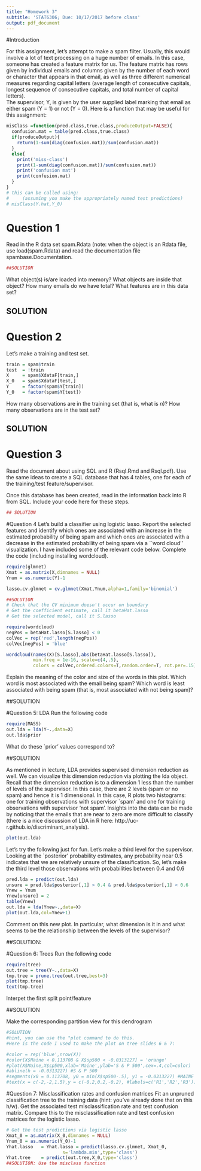 ```yaml
---
title: "Homework 3"
subtitle: 'STAT6306; Due: 10/17/2017 before class'
output: pdf_document
---
```


#Introduction


For this assignment, let's attempt to make a spam filter.
Usually, this would involve a lot of text processing on a huge number of emails.  In this case, someone has created a 
feature matrix for us.  The feature matrix has rows given by individual emails and columns given by the number of each word or character that appears 
in that email, as well as three different numerical measures regarding capital letters (average
length of consecutive capitals, longest sequence of consecutive capitals, and total number of capital letters).   
The supervisor, Y, is given by the user supplied label marking that email as either spam (Y = 1) or not (Y = 0).
Here is a function that may be useful for this assignment:

```r
misClass =function(pred.class,true.class,produceOutput=FALSE){
  confusion.mat = table(pred.class,true.class)
  if(produceOutput){
    return(1-sum(diag(confusion.mat))/sum(confusion.mat))	
  }
  else{
    print('miss-class')
    print(1-sum(diag(confusion.mat))/sum(confusion.mat))
    print('confusion mat')
    print(confusion.mat)
  }
}
# this can be called using: 
#     (assuming you make the appropriately named test predictions)
# misClass(Y.hat,Y_0)
```

# Question 1
Read in the R data set spam.Rdata (note: when the object is an Rdata file, use load(spam.Rdata) 
and read the documentation file spambase.Documentation. 

```r
##SOLUTION
```
 What object(s) is/are loaded into memory?  What objects are inside that object?  How many
emails do we have total?  What features are in this data set?  

## SOLUTION


# Question 2
Let's make a training and test set. 
```r
train = spam$train
test  = !train
X     = spam$XdataF[train,]
X_0   = spam$XdataF[test,]
Y     = factor(spam$Y[train])
Y_0   = factor(spam$Y[test])
```

How many observations are in the training set (that is, what is $n$)?  How many observations are in the test set?

## SOLUTION

# Question 3
Read the document about using SQL and R (Rsql.Rmd and Rsql.pdf).  Use the same ideas to create a SQL database
that has 4 tables, one for each of the training/test feature/supervisor.

Once this database has been created, read in the information back into R from SQL.  Include your code here
for these steps. 
```r
## SOLUTION
```

#Question 4
Let's build a classifier using logistic lasso.  Report the selected features and identify which ones are associated with an
increase in the estimated probability of being spam and which ones are associated with a decrease in the estimated probability
of being spam via a ``word cloud'' visualization.  I have included some of the relevant code below.  Complete the code (including
installing wordcloud).

```r
require(glmnet)
Xmat = as.matrix(X,dimnames = NULL)
Ynum = as.numeric(Y)-1

lasso.cv.glmnet = cv.glmnet(Xmat,Ynum,alpha=1,family='binomial')

##SOLUTION
# Check that the CV minimum doesn't occur on boundary
# Get the coefficient estimate, call it betaHat.lasso
# Get the selected model, call it S.lasso

require(wordcloud)
negPos = betaHat.lasso[S.lasso] < 0
colVec = rep('red',length(negPos))
colVec[negPos] = 'blue'

wordcloud(names(X)[S.lasso],abs(betaHat.lasso[S.lasso]), 
          min.freq = 1e-16, scale=c(4,.5),
          colors = colVec,ordered.colors=T,random.order=T, rot.per=.15)
```

Explain the meaning of the color and size of the words in this plot.  Which word is most associated with the email being spam?
Which word is least associated with being spam (that is, most associated with not being spam)?

##SOLUTION

#Question 5: LDA
Run the following code
```r
require(MASS)
out.lda = lda(Y~.,data=X)
out.lda$prior
```
What do these `prior' values correspond to?

##SOLUTION 

As mentioned in lecture, LDA provides supervised dimension reduction
as well.  We can visualize this dimension reduction via plotting the lda object.  Recall that the dimension reduction is to a dimension 1 less than the number of levels of the supervisor.  In this case, there are 2 levels (spam or no spam) and hence it is 1 dimensional. In this case, R plots two histograms: one for training observations with supervisor `spam' and one for training observations with supervisor 'not spam'.  Insights into the data can be made by noticing that the emails that are near to zero are more difficult to classify (there is a nice discussion of LDA in R here: http://uc-r.github.io/discriminant_analysis).
```r
plot(out.lda)
```

Let's try the following just for fun.  Let's make a third level
for the supervisor.  Looking at the `posterior' probability estimates,
any probability near 0.5 indicates that we are relatively unsure of
the classification.  So, let's make the third level those observations
with probabilities between 0.4 and 0.6
```r
pred.lda = predict(out.lda)
unsure = pred.lda$posterior[,1] > 0.4 & pred.lda$posterior[,1] < 0.6
Ynew = Ynum
Ynew[unsure] = 2
table(Ynew)
out.lda = lda(Ynew~.,data=X)
plot(out.lda,col=Ynew+1)
```

Comment on this new plot.  In particular, what dimension is it in
and what seems to be the relationship between the levels of the supervisor?

##SOLUTION: 



#Question 6: Trees
Run the following code
```r
require(tree)
out.tree = tree(Y~.,data=X)
tmp.tree = prune.tree(out.tree,best=3)
plot(tmp.tree)
text(tmp.tree)
```

Interpet the first split point/feature 

##SOLUTION

Make the corresponding partition view for this dendrogram 

```r
#SOLUTION
#hint, you can use the "plot command to do this.
#Here is the code I used to make the plot on tree slides 6 & 7:

#color = rep('blue',nrow(X))
#color[X$Maine < 0.113708 & X$sp500 < -0.0313227] = 'orange'
#plot(X$Maine,X$sp500,xlab='Maine',ylab='S & P 500',cex=.4,col=color)
#abline(h = -0.0313227) #S & P 500
#segments(x0 = 0.113708, y0 = min(X$sp500-.5), y1 = -0.0313227) #MAINE
#text(x = c(-2,-2,1.5),y = c(-0.2,0.2,-0.2), #labels=c('R1','R2','R3'))
```

#Question 7: Misclassification rates and confusion matrices
Fit an unpruned classification tree to the training data (hint: you've already done that on this h/w).
Get the associated test misclassification rate and test confusion matrix.  Compare this to the misclassification
rate and test confusion matrices for the logistic lasso.

```r
# Get the test predictions via logistic lasso
Xmat_0 = as.matrix(X_0,dimnames = NULL)
Ynum_0 = as.numeric(Y_0)-1
Yhat.lasso   = Yhat.lasso = predict(lasso.cv.glmnet, Xmat_0,
                     s='lambda.min',type='class')
Yhat.tree    = predict(out.tree,X_0,type='class')
##SOLUTION: Use the misclass function
```